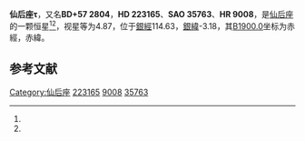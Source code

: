 {{Starbox begin
| name = 仙后座τ
}}
{{Starbox observe
| epoch = [[J2000.0|J2000.0]]
| constell = [[仙后座|仙后座]]<ref name=SIMBAD>{{cite web
 | url=http://simbad.u-strasbg.fr/simbad/sim-id?Ident=HR+9008
 | title=Pulsating variable Star
 | publisher=Centre de Données astronomiques de Strasbourg
 | work=SIMBAD
 | accessdate=2012-07-13
 | archive-date=2016-03-17
 | archive-url=https://web.archive.org/web/20160317155903/http://simbad.u-strasbg.fr/simbad/sim-id?Ident=HR+9008
 | dead-url=no
 }}</ref><ref name=DATA>{{cite web
 | url=http://vizier.u-strasbg.fr/viz-bin/VizieR-5?-out.add=.&-source=5050&-corr=PK=HR&-out.max=9999&HR=9008
 | title=VizieR Detailed Page
 | accessdate=2012-07-13
 | archive-date=2016-03-05
 | archive-url=https://web.archive.org/web/20160305030753/http://vizier.u-strasbg.fr/viz-bin/VizieR-5?-out.add=.&-source=5050&-corr=PK=HR&-out.max=9999&HR=9008
 | dead-url=no
 }}</ref>
| 星官 = 
| ra = {{RA|23|47|3.5}}<ref name=SIMBAD /><ref name=DATA />
| dec = {{DEC|+58|39|7}}<ref name=SIMBAD /><ref name=DATA />
| appmag_v = 4.87<ref name=SIMBAD /><ref name=DATA />
}}
{{Starbox character
| class = K1IIIa<ref name=SIMBAD /><ref name=DATA />
| b-v = 1.11<ref name=SIMBAD /><ref name=DATA />
| u-b = 1.05<ref name=SIMBAD /><ref name=DATA />
| r-i = <ref name=SIMBAD /><ref name=DATA />
| variable = 
}}
{{Starbox astrometry
| radial_v = 1.05
| prop_mo_ra = -21
| parallax = 0.014
| p_error = 
}}
{{Starbox catalog
| names =BD+57 2804，[[SAO星表|SAO]] 35763，[[HD星表|HD]] 223165，[[HR星表|HR]] 9008}}
{{Starbox reference |Simbad=HR+9008}}
{{Starbox end}}

'''仙后座τ'''，又名'''BD+57 2804'''，'''HD 223165'''、'''SAO 35763'''、'''HR 9008'''，是[[仙后座|仙后座]]的一颗恒星<ref name=SIMBAD /><ref name=DATA />，视星等为4.87，位于[[銀道座標系|銀經]]114.63，[[銀道座標系|銀緯]]-3.18，其[[B1900.0|B1900.0]]坐标为赤經{{RA|23|42|9.9}}，赤緯{{DEC|+58|-3.18|42}}。

== 参考文献 ==
{{reflist}}

{{star-stub}}

{{仙后座恒星}}
[[Category:仙后座|Category:仙后座]]
[[Category:HD和HDE天體|223165]]
[[Category:HR天體|9008]]
[[Category:SAO天體|35763]]